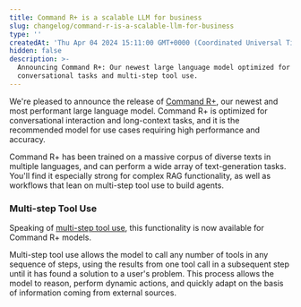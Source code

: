 ```yaml
---
title: Command R+ is a scalable LLM for business
slug: changelog/command-r-is-a-scalable-llm-for-business
type: ''
createdAt: 'Thu Apr 04 2024 15:11:00 GMT+0000 (Coordinated Universal Time)'
hidden: false
description: >-
  Announcing Command R+: Our newest large language model optimized for
  conversational tasks and multi-step tool use.
---
```

We're pleased to announce the release of [Command R+](/docs/command-r-plus), our newest and most performant large language model. Command R+ is optimized for conversational interaction and long-context tasks, and it is the recommended model for use cases requiring high performance and accuracy.

Command R+ has been trained on a massive corpus of diverse texts in multiple languages, and can perform a wide array of text-generation tasks. You'll find it especially strong for complex RAG functionality, as well as workflows that lean on multi-step tool use to build agents. 

### Multi-step Tool Use

Speaking of [multi-step tool use](/docs/multi-step-tool-use), this functionality is now available for Command R+ models.

Multi-step tool use allows the model to call any number of tools in any sequence of steps, using the results from one tool call in a subsequent step until it has found a solution to a user's problem. This process allows the model to reason, perform dynamic actions, and quickly adapt on the basis of information coming from external sources.
